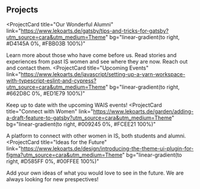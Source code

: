 ## Projects

<ProjectCard
  title="Our Wonderful Alumni"
  link="https://www.lekoarts.de/gatsby/tips-and-tricks-for-gatsby?utm_source=cara&utm_medium=Theme"
  bg="linear-gradient(to right, #D4145A 0%, #FBB03B 100%)"
>
  Learn more about those who have come before us. Read stories and experiences from past IS women and see where they are now. Reach out and contact them.
</ProjectCard>
<ProjectCard
  title="Upcoming Events"
  link="https://www.lekoarts.de/javascript/setting-up-a-yarn-workspace-with-typescript-eslint-and-cypress?utm_source=cara&utm_medium=Theme"
  bg="linear-gradient(to right, #662D8C 0%, #ED1E79 100%)"
>
  Keep up to date with the upcoming WAIS events!
</ProjectCard>
<ProjectCard
  title="Connect with Women"
  link="https://www.lekoarts.de/garden/adding-a-draft-feature-to-gatsby?utm_source=cara&utm_medium=Theme"
  bg="linear-gradient(to right, #009245 0%, #FCEE21 100%)"
>
  A platform to connect with other women in IS, both students and alumni.
</ProjectCard>
<ProjectCard
  title="Ideas for the Future"
  link="https://www.lekoarts.de/design/introducing-the-theme-ui-plugin-for-figma?utm_source=cara&utm_medium=Theme"
  bg="linear-gradient(to right, #D585FF 0%, #00FFEE 100%)"
>
  Add your own ideas of what you would love to see in the future. We are always looking for new prespectives!
</ProjectCard>
